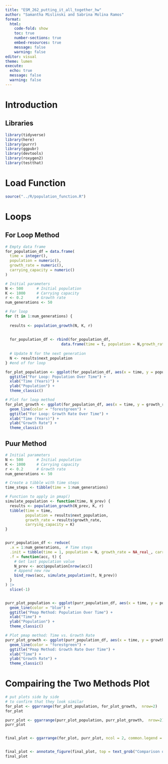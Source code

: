 ```yaml
---
title: "ESM_262_putting_it_all_together_hw"
author: "Samantha Mislinski and Sabrina Molina Ramos"
format: 
  html: 
    code-fold: show
    toc: true
    number-sections: true
    embed-resources: true
    message: false 
    warning: false
editor: visual
theme: lumen
execute:
  echo: true
  message: false
  warning: false
---
```


# Introduction

## Libraries
```r
library(tidyverse)
library(here)
library(purrr)
library(ggpubr)
library(devtools)
library(roxygen2)
library(testthat)
```


# Load Function

```r
source("../R/population_function.R")
```

# Loops

## For Loop Method

```r
# Empty data frame
for_population_df = data.frame(
  time = integer(),          
  population = numeric(),    
  growth_rate = numeric(),   
  carrying_capacity = numeric()  
)

# Initial parameters
N <- 500      # Initial population
K <- 1000     # Carrying capacity
r <- 0.2      # Growth rate
num_generations <- 50 

# For loop
for (t in 1:num_generations) {
  
  results <- population_growth(N, K, r)
  
  
  for_population_df <- rbind(for_population_df, 
                         data.frame(time = t, population = N,growth_rate = results$growth_rate, carrying_capacity = K))
  
  # Update N for the next generation
  N <- results$next_population
} #end of for loop

for_plot_population <- ggplot(for_population_df, aes(x = time, y = population)) + geom_line(color = "blue") +
  ggtitle("For Loop: Population Over Time") +
  xlab("Time (Years)") +
  ylab("Population") +
  theme_classic()

# Plot for loop method
for_plot_growth <- ggplot(for_population_df, aes(x = time, y = growth_rate)) +
  geom_line(color = "forestgreen") +
  ggtitle("For Loop: Growth Rate Over Time") +
  xlab("Time (Years)") +
  ylab("Growth Rate") +
  theme_classic()


```

## Puur Method

```r
# Initial parameters
N <- 500      # Initial population
K <- 1000     # Carrying capacity
r <- 0.2      # Growth rate
num_generations <- 50 

# Create a tibble with time steps
time_steps <- tibble(time = 1:num_generations)

# Function to apply in pmap()
simulate_population <- function(time, N_prev) {
  results <- population_growth(N_prev, K, r)
  tibble(time = time, 
         population = results$next_population, 
         growth_rate = results$growth_rate, 
         carrying_capacity = K)
} 


purr_population_df <- reduce(
  .x = 1:num_generations,  # Time steps
  .init = tibble(time = 1, population = N, growth_rate = NA_real_, carrying_capacity = K),  
  .f = function(acc, t) {
    # Get last population value
    N_prev <- acc$population[nrow(acc)]
    # Append new row
    bind_rows(acc, simulate_population(t, N_prev))
  }
) |>
  slice(-1)  


purr_plot_population <- ggplot(purr_population_df, aes(x = time, y = population)) +
  geom_line(color = "blue") +
  ggtitle("Pmap Method: Population Over Time") +
  xlab("Time") +
  ylab("Population") +
  theme_classic()

# Plot pmap method: Time vs. Growth Rate
purr_plot_growth <- ggplot(purr_population_df, aes(x = time, y = growth_rate)) +
  geom_line(color = "forestgreen") +
  ggtitle("Pmap Method: Growth Rate Over Time") +
  xlab("Time") +
  ylab("Growth Rate") +
  theme_classic()

```

# Compairing the Two Methods Plot

```r
# put plots side by side
# to confirm that they look similar
for_plot <- ggarrange(for_plot_population, for_plot_growth,  nrow=2)
for_plot

purr_plot <- ggarrange(purr_plot_population, purr_plot_growth,  nrow=2)
purr_plot


final_plot <- ggarrange(for_plot, purr_plot, ncol = 2, common.legend = TRUE, legend = "bottom") 


final_plot <- annotate_figure(final_plot, top = text_grob("Comparison of For Loop and Purr Methods", size = 14))
final_plot
```

